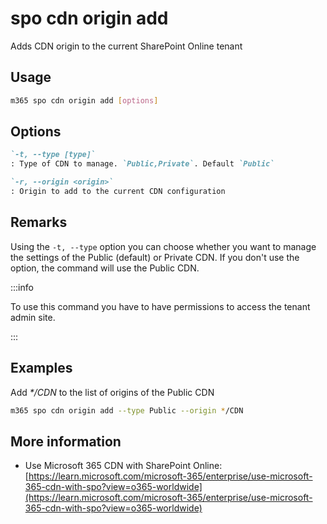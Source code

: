 
# spo cdn origin add

Adds CDN origin to the current SharePoint Online tenant

## Usage

```sh
m365 spo cdn origin add [options]
```

## Options

```md definition-list
`-t, --type [type]`
: Type of CDN to manage. `Public,Private`. Default `Public`

`-r, --origin <origin>`
: Origin to add to the current CDN configuration
```

<Global />

## Remarks

Using the `-t, --type` option you can choose whether you want to manage the settings of the Public (default) or Private CDN. If you don't use the option, the command will use the Public CDN.

:::info

To use this command you have to have permissions to access the tenant admin site.

:::
    
## Examples

Add _*/CDN_ to the list of origins of the Public CDN

```sh
m365 spo cdn origin add --type Public --origin */CDN
```

## More information

- Use Microsoft 365 CDN with SharePoint Online: [https://learn.microsoft.com/microsoft-365/enterprise/use-microsoft-365-cdn-with-spo?view=o365-worldwide](https://learn.microsoft.com/microsoft-365/enterprise/use-microsoft-365-cdn-with-spo?view=o365-worldwide)
